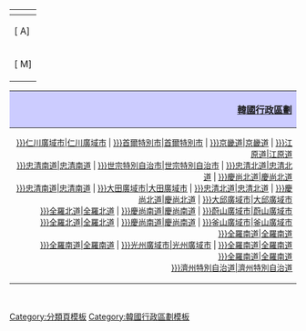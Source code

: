 {| class="toc plainlinks" style="float:left;text-align:center"
! colspan="11"|{{int:toc}}
|-
|[{{fullurl:{{FULLPAGENAME}}|from=A}} A]
|[{{fullurl:{{FULLPAGENAME}}|from=B}} B]
|[{{fullurl:{{FULLPAGENAME}}|from=C}} C]
|[{{fullurl:{{FULLPAGENAME}}|from=D}} D]
|[{{fullurl:{{FULLPAGENAME}}|from=E}} E]
|[{{fullurl:{{FULLPAGENAME}}|from=F}} F]
|[{{fullurl:{{FULLPAGENAME}}|from=G}} G]
|[{{fullurl:{{FULLPAGENAME}}|from=H}} H]
|[{{fullurl:{{FULLPAGENAME}}|from=I}} I]
|[{{fullurl:{{FULLPAGENAME}}|from=J}} J]
|[{{fullurl:{{FULLPAGENAME}}|from=K}} K]
|[{{fullurl:{{FULLPAGENAME}}|from=L}} L]
|-
|[{{fullurl:{{FULLPAGENAME}}|from=M}} M]
|[{{fullurl:{{FULLPAGENAME}}|from=N}} N]
|[{{fullurl:{{FULLPAGENAME}}|from=O}} O]
|[{{fullurl:{{FULLPAGENAME}}|from=P}} P]
|[{{fullurl:{{FULLPAGENAME}}|from=Q}} Q]
|[{{fullurl:{{FULLPAGENAME}}|from=R}} R]
|[{{fullurl:{{FULLPAGENAME}}|from=S}} S]
|[{{fullurl:{{FULLPAGENAME}}|from=T}} T]
|[{{fullurl:{{FULLPAGENAME}}|from=U}} U]
|[{{fullurl:{{FULLPAGENAME}}|from=V}} V]
|[{{fullurl:{{FULLPAGENAME}}|from=W}} W]
|[{{fullurl:{{FULLPAGENAME}}|from=X}} X]
|[{{fullurl:{{FULLPAGENAME}}|from=Y}} Y]
|[{{fullurl:{{FULLPAGENAME}}|from=Z}} Z]
|}
{| class="toccolours" style="float:right; align:right;" cellpadding="5"
! style="background:#ccccff; text-align:right;" | [[:Category:韩国行政区划|韓國行政區劃]] 
|-
| style="text-align:right; font-size: 0.86em;"| 
[[:Category:{{{2|}}}仁川廣域市{{{1}}}|仁川廣域市]] |
[[:Category:{{{2|}}}首爾特別市{{{1}}}|首爾特別市]] |
[[:Category:{{{2|}}}京畿道{{{1}}}|京畿道]] |
[[:Category:{{{2|}}}江原道{{{1}}}|江原道]] <br />
[[:Category:{{{2|}}}忠清南道{{{1}}}|忠清南道]] |
[[:Category:{{{2|}}}世宗特別自治市{{{1}}}|世宗特別自治市]] |
[[:Category:{{{2|}}}忠清北道{{{1}}}|忠清北道]] |
[[:Category:{{{2|}}}慶尚北道{{{1}}}|慶尚北道]] <br />
[[:Category:{{{2|}}}忠清南道{{{1}}}|忠清南道]] |
[[:Category:{{{2|}}}大田廣域市{{{1}}}|大田廣域市]] |
[[:Category:{{{2|}}}忠清北道{{{1}}}|忠清北道]] |
[[:Category:{{{2|}}}慶尚北道{{{1}}}|慶尚北道]] |
[[:Category:{{{2|}}}大邱廣域市{{{1}}}|大邱廣域市]] <br />
[[:Category:{{{2|}}}全羅北道{{{1}}}|全羅北道]] |
[[:Category:{{{2|}}}慶尚南道{{{1}}}|慶尚南道]] |
[[:Category:{{{2|}}}蔚山廣域市{{{1}}}|蔚山廣域市]] <br />
[[:Category:{{{2|}}}全羅北道{{{1}}}|全羅北道]] |
[[:Category:{{{2|}}}慶尚南道{{{1}}}|慶尚南道]] |
[[:Category:{{{2|}}}釜山廣域市{{{1}}}|釜山廣域市]] <br />
[[:Category:{{{2|}}}全羅南道{{{1}}}|全羅南道]] <br />
[[:Category:{{{2|}}}全羅南道{{{1}}}|全羅南道]] |
[[:Category:{{{2|}}}光州廣域市{{{1}}}|光州廣域市]] |
[[:Category:{{{2|}}}全羅南道{{{1}}}|全羅南道]] <br />
[[:Category:{{{2|}}}全羅南道{{{1}}}|全羅南道]] <br />
[[:Category:{{{2|}}}濟州特別自治道{{{1}}}|濟州特別自治道]]
|}
<br clear="all"/>
<noinclude>
[[Category:分類頁模板]]
[[Category:韓國行政區劃模板]]
</noinclude>